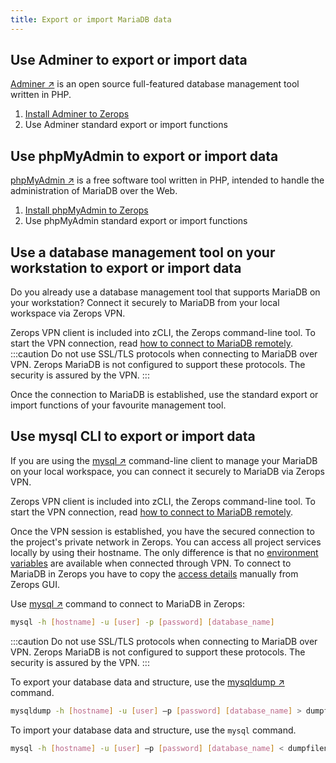 ```yaml
---
title: Export or import MariaDB data
---
```


## Use Adminer to export or import data

[Adminer ↗](https://www.adminer.org) is an open source full-featured database management tool written in PHP.

1. [Install Adminer to Zerops](/mariadb/how-to/manage#how-to-install-adminer-to-zerops)
2. Use Adminer standard export or import functions

## Use phpMyAdmin to export or import data

[phpMyAdmin ↗](https://www.phpmyadmin.net) is a free software tool written in PHP, intended to handle the administration of MariaDB over the Web.

1. [Install phpMyAdmin to Zerops](/mariadb/how-to/manage#how-to-install-phpmyadmin-to-zerops)
2. Use phpMyAdmin standard export or import functions

## Use a database management tool on your workstation to export or import data

Do you already use a database management tool that supports MariaDB on your workstation? Connect it securely to MariaDB from your local workspace via Zerops VPN.

Zerops VPN client is included into zCLI, the Zerops command-line tool. To start the VPN connection, read [how to connect to MariaDB remotely](/mariadb/how-to/connect#connect-to-mariadb-in-zerops-remotely).
:::caution
Do not use SSL/TLS protocols when connecting to MariaDB over VPN. Zerops MariaDB is not configured to support these protocols. The security is assured by the VPN.
:::

Once the connection to MariaDB is established, use the standard export or import functions of your favourite management tool.

## Use mysql CLI to export or import data

If you are using the [mysql ↗](https://dev.mysql.com/doc/refman/8.1/en/mysql.html) command-line client to manage your MariaDB on your local workspace, you can connect it securely to MariaDB via Zerops VPN.

Zerops VPN client is included into zCLI, the Zerops command-line tool. To start the VPN connection, read [how to connect to MariaDB remotely](/mariadb/how-to/connect#connect-to-mariadb-in-zerops-remotely).

Once the VPN session is established, you have the secured connection to the project's private network in Zerops. You can access all project services locally by using their hostname. The only difference is that no [environment variables](/mariadb/how-to/connect#use-mariadb-environment-variables) are available when connected through VPN. To connect to MariaDB in Zerops you have to copy the [access details](/mariadb/how-to/connect#connect-to-mariadb-in-zerops-remotely) manually from Zerops GUI.

Use [mysql ↗](https://dev.mysql.com/doc/refman/8.1/en/mysql.html) command to connect to MariaDB in Zerops:

```sh
mysql -h [hostname] -u [user] -p [password] [database_name]
```

:::caution
Do not use SSL/TLS protocols when connecting to MariaDB over VPN. Zerops MariaDB is not configured to support these protocols. The security is assured by the VPN.
:::

To export your database data and structure, use the [mysqldump ↗](https://dev.mysql.com/doc/refman/8.1/en/mysqldump.html) command.

```sh
mysqldump -h [hostname] -u [user] –p [password] [database_name] > dumpfilename.sql
```

To import your database data and structure, use the `mysql` command.

```sh
mysql -h [hostname] -u [user] –p [password] [database_name] < dumpfilename.sql
```
